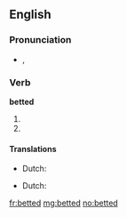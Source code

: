 ==English==

===Pronunciation===
* {{IPA|/ˈbɛtət/}}, {{SAMPA|/'bEt@t/}}

===Verb===
'''betted'''

# {{simple past of|bet}}
# {{past participle of|bet}}

====Translations====
{{trans-top|simple past of bet}}
* Dutch: {{t-|nl|gokte}}
{{trans-mid}}
{{trans-bottom}}

{{trans-top|past participle of bet}}
* Dutch: {{t+|nl|gegokt}}
{{trans-mid}}
{{trans-bottom}}

[[fr:betted]]
[[mg:betted]]
[[no:betted]]